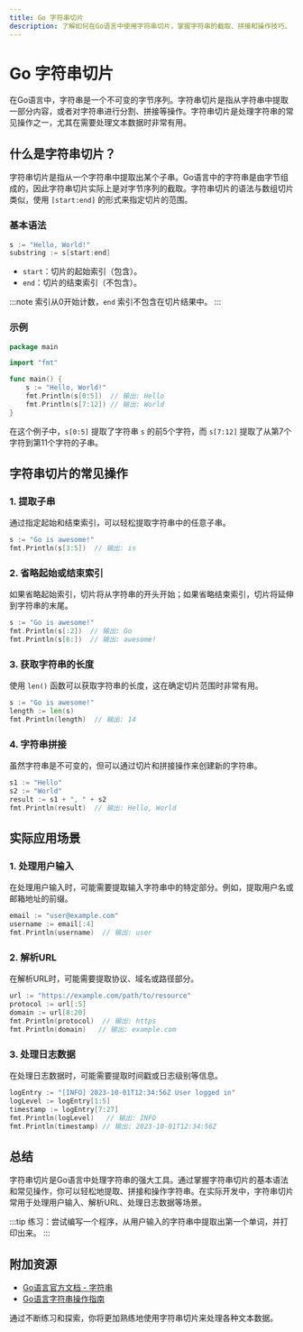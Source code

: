 ```yaml
---
title: Go 字符串切片
description: 了解如何在Go语言中使用字符串切片，掌握字符串的截取、拼接和操作技巧。
---
```


# Go 字符串切片

在Go语言中，字符串是一个不可变的字节序列。字符串切片是指从字符串中提取一部分内容，或者对字符串进行分割、拼接等操作。字符串切片是处理字符串的常见操作之一，尤其在需要处理文本数据时非常有用。

## 什么是字符串切片？

字符串切片是指从一个字符串中提取出某个子串。Go语言中的字符串是由字节组成的，因此字符串切片实际上是对字节序列的截取。字符串切片的语法与数组切片类似，使用 `[start:end]` 的形式来指定切片的范围。

### 基本语法

```go
s := "Hello, World!"
substring := s[start:end]
```

- `start`：切片的起始索引（包含）。
- `end`：切片的结束索引（不包含）。

:::note
索引从0开始计数，`end` 索引不包含在切片结果中。
:::

### 示例

```go
package main

import "fmt"

func main() {
    s := "Hello, World!"
    fmt.Println(s[0:5])  // 输出: Hello
    fmt.Println(s[7:12]) // 输出: World
}
```

在这个例子中，`s[0:5]` 提取了字符串 `s` 的前5个字符，而 `s[7:12]` 提取了从第7个字符到第11个字符的子串。

## 字符串切片的常见操作

### 1. 提取子串

通过指定起始和结束索引，可以轻松提取字符串中的任意子串。

```go
s := "Go is awesome!"
fmt.Println(s[3:5])  // 输出: is
```

### 2. 省略起始或结束索引

如果省略起始索引，切片将从字符串的开头开始；如果省略结束索引，切片将延伸到字符串的末尾。

```go
s := "Go is awesome!"
fmt.Println(s[:2])  // 输出: Go
fmt.Println(s[6:])  // 输出: awesome!
```

### 3. 获取字符串的长度

使用 `len()` 函数可以获取字符串的长度，这在确定切片范围时非常有用。

```go
s := "Go is awesome!"
length := len(s)
fmt.Println(length)  // 输出: 14
```

### 4. 字符串拼接

虽然字符串是不可变的，但可以通过切片和拼接操作来创建新的字符串。

```go
s1 := "Hello"
s2 := "World"
result := s1 + ", " + s2
fmt.Println(result)  // 输出: Hello, World
```

## 实际应用场景

### 1. 处理用户输入

在处理用户输入时，可能需要提取输入字符串中的特定部分。例如，提取用户名或邮箱地址的前缀。

```go
email := "user@example.com"
username := email[:4]
fmt.Println(username)  // 输出: user
```

### 2. 解析URL

在解析URL时，可能需要提取协议、域名或路径部分。

```go
url := "https://example.com/path/to/resource"
protocol := url[:5]
domain := url[8:20]
fmt.Println(protocol)  // 输出: https
fmt.Println(domain)   // 输出: example.com
```

### 3. 处理日志数据

在处理日志数据时，可能需要提取时间戳或日志级别等信息。

```go
logEntry := "[INFO] 2023-10-01T12:34:56Z User logged in"
logLevel := logEntry[1:5]
timestamp := logEntry[7:27]
fmt.Println(logLevel)   // 输出: INFO
fmt.Println(timestamp) // 输出: 2023-10-01T12:34:56Z
```

## 总结

字符串切片是Go语言中处理字符串的强大工具。通过掌握字符串切片的基本语法和常见操作，你可以轻松地提取、拼接和操作字符串。在实际开发中，字符串切片常用于处理用户输入、解析URL、处理日志数据等场景。

:::tip
练习：尝试编写一个程序，从用户输入的字符串中提取出第一个单词，并打印出来。
:::

## 附加资源

- [Go语言官方文档 - 字符串](https://golang.org/pkg/strings/)
- [Go语言字符串操作指南](https://gobyexample.com/strings)

通过不断练习和探索，你将更加熟练地使用字符串切片来处理各种文本数据。